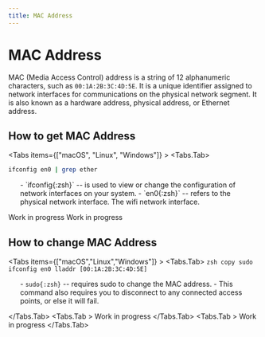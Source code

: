 ```yaml
---
title: MAC Address
---
```



# MAC Address

MAC (Media Access Control) address is a string of 12 alphanumeric characters,
such as `00:1A:2B:3C:4D:5E`. It is a unique identifier assigned to network
interfaces for communications on the physical network segment. It is also known
as a hardware address, physical address, or Ethernet address.

## How to get MAC Address

<Tabs items={["macOS", "Linux", "Windows"]} >
  <Tabs.Tab>
```zsh copy
ifconfig en0 | grep ether
```
<ul >
- `ifconfig{:zsh}` -- is used to view or change the configuration of network
interfaces on your system.
- `en0{:zsh}` -- refers to the physical network interface. The wifi network
interface.
</ul>
  </Tabs.Tab>
  <Tabs.Tab >
    <Callout type="warning" >
      Work in progress
    </Callout>
  </Tabs.Tab>
  <Tabs.Tab>
    <Callout type="warning" >
      Work in progress
    </Callout>
  </Tabs.Tab>
</Tabs>

## How to change MAC Address

<Tabs items={["macOS","Linux","Windows"]} >
  <Tabs.Tab>
    ```zsh copy
    sudo ifconfig en0 lladdr [00:1A:2B:3C:4D:5E]
    ```
    <ul>
      - `sudo{:zsh}` -- requires sudo to change the MAC address.
      - This command also requires you to disconnect to any connected access
      points, or else it will fail.
    </ul>
  </Tabs.Tab>
  <Tabs.Tab >
    <Callout type="warning" >
      Work in progress
    </Callout>
  </Tabs.Tab>
  <Tabs.Tab >
    <Callout type="warning" >
      Work in progress
    </Callout>
  </Tabs.Tab>
</Tabs>

